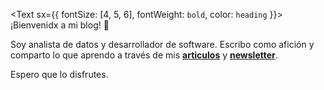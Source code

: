 <Text sx={{ fontSize: [4, 5, 6], fontWeight: `bold`, color: `heading` }}>
¡Bienvenidx a mi blog!  👋
</Text>

Soy analista de datos y desarrollador de software. Escribo como afición y comparto lo que aprendo a través de mis [**articulos**](/blog) y [**newsletter**](https://simplificandola.substack.com/about?utm_source=menu-dropdown).


Espero que lo disfrutes. 


